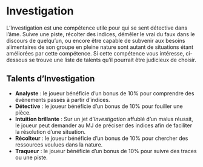 # Investigation

L'Investigation est une compétence utile pour qui se sent détective dans l'âme. Suivre une piste, récolter des indices, démêler le vrai du faux dans le discours de quelqu'un, ou encore être capable de subvenir aux besoins alimentaires de son groupe en pleine nature sont autant de situations étant améliorées par cette compétence. Si cette compétence vous intéresse, ci-dessous se trouve une liste de talents qu'il pourrait être judicieux de choisir.

## Talents d'Investigation

- **Analyste** : le joueur bénéficie d'un bonus de 10% pour comprendre des événements passés à partir d'indices.
- **Détective** : le joueur bénéficie d'un bonus de 10% pour fouiller une pièce.
- **Intuition brillante** : Sur un jet d'*Investigation* affublé d'un malus réussit, le joueur peut demander au MJ de préciser des indices afin de faciliter la résolution d'une situation.
- **Récolteur** : le joueur bénéficie d'un bonus de 10% pour chercher des ressources voulues dans la nature. 
- **Traqueur** : le joueur bénéficie d'un bonus de 10% pour suivre des traces ou une piste.

